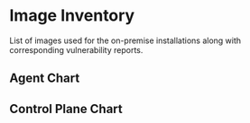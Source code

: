 
# Image Inventory

List of images used for the on-premise installations along with corresponding
vulnerability reports.

## Agent Chart

<AgentImages components={props.components} />

## Control Plane Chart

<ControlPlaneImages components={props.components} />
